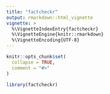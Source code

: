 ```yaml
---
title: "factcheckr"
output: rmarkdown::html_vignette
vignette: >
  %\VignetteIndexEntry{factcheckr}
  %\VignetteEngine{knitr::rmarkdown}
  %\VignetteEncoding{UTF-8}
---
```


```r
knitr::opts_chunk$set(
  collapse = TRUE,
  comment = "#>"
)
```

```r
library(factcheckr)
```

